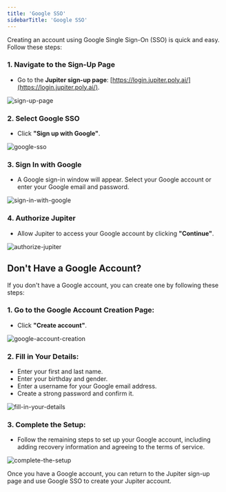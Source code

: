 ```yaml
---
title: 'Google SSO'
sidebarTitle: 'Google SSO'
---
```


Creating an account using Google Single Sign-On (SSO) is quick and easy. Follow these steps:

### 1. Navigate to the Sign-Up Page
   - Go to the **Jupiter sign-up page**: [https://login.jupiter.poly.ai/](https://login.jupiter.poly.ai/).

   ![sign-up-page](/images/02-01-02-01-sign-up-page.png)

### 2. Select Google SSO
   - Click **"Sign up with Google"**.

   ![google-sso](/images/02-01-02-02-select-google-sso.png)

### 3. Sign In with Google
   - A Google sign-in window will appear. Select your Google account or enter your Google email and password.

   ![sign-in-with-google](/images/02-01-02-03-sign-in-with-google.png)

### 4. Authorize Jupiter
   - Allow Jupiter to access your Google account by clicking **"Continue"**.

   ![authorize-jupiter](/images/02-01-02-04-authorize-jupiter.png)

## Don't Have a Google Account?

If you don't have a Google account, you can create one by following these steps:

### 1. **Go to the Google Account Creation Page**:
   - Click **"Create account"**.

   ![google-account-creation](/images/02-01-02-05-google-account-creation.png)

### 2. **Fill in Your Details**:
   - Enter your first and last name.
   - Enter your birthday and gender.
   - Enter a username for your Google email address.
   - Create a strong password and confirm it.

   ![fill-in-your-details](/images/02-01-02-06-fill-in-your-details.png)

### 3. **Complete the Setup**:
   - Follow the remaining steps to set up your Google account, including adding recovery information and agreeing to the terms of service.

   ![complete-the-setup](/images/02-01-02-07-complete-the-setup.png)

Once you have a Google account, you can return to the Jupiter sign-up page and use Google SSO to create your Jupiter account.
